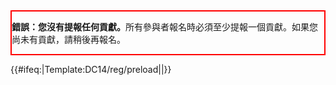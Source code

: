 <div style="border:2px solid red;">
<span class="error">'''錯誤：您沒有提報任何貢獻。'''</span>所有參與者報名時必須至少提報一個貢獻。如果您尚未有貢獻，請稍後再報名。</div>
<includeonly>{{#ifeq:{{FULLPAGENAME}}|Template:DC14/reg/preload||[[Category:第十四次動員令沒有任何貢獻的用戶|{{SUBPAGENAME}}]]}}</includeonly>